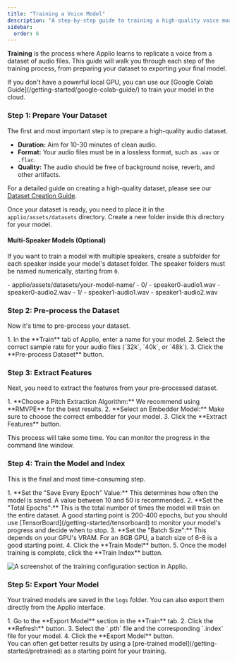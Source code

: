 ```yaml
---
title: "Training a Voice Model"
description: "A step-by-step guide to training a high-quality voice model in Applio."
sidebar:
  order: 6
---
```



**Training** is the process where Applio learns to replicate a voice from a dataset of audio files. This guide will walk you through each step of the training process, from preparing your dataset to exporting your final model.

<Aside type="note">
  If you don't have a powerful local GPU, you can use our [Google Colab Guide](/getting-started/google-colab-guide/) to train your model in the cloud.
</Aside>

### Step 1: Prepare Your Dataset

The first and most important step is to prepare a high-quality audio dataset.

-   **Duration:** Aim for 10-30 minutes of clean audio.
-   **Format:** Your audio files must be in a lossless format, such as `.wav` or `.flac`.
-   **Quality:** The audio should be free of background noise, reverb, and other artifacts.

For a detailed guide on creating a high-quality dataset, please see our [Dataset Creation Guide](/guides/how-create-datasets/).

Once your dataset is ready, you need to place it in the `applio/assets/datasets` directory. Create a new folder inside this directory for your model.

#### Multi-Speaker Models (Optional)

If you want to train a model with multiple speakers, create a subfolder for each speaker inside your model's dataset folder. The speaker folders must be named numerically, starting from `0`.

<FileTree>
- applio/assets/datasets/your-model-name/
  - 0/
    - speaker0-audio1.wav
    - speaker0-audio2.wav
  - 1/
    - speaker1-audio1.wav
    - speaker1-audio2.wav
</FileTree>

### Step 2: Pre-process the Dataset

Now it's time to pre-process your dataset.

<Steps>
1.  In the **Train** tab of Applio, enter a name for your model.
2.  Select the correct sample rate for your audio files (`32k`, `40k`, or `48k`).
3.  Click the **Pre-process Dataset** button.
</Steps>

### Step 3: Extract Features

Next, you need to extract the features from your pre-processed dataset.

<Steps>
1.  **Choose a Pitch Extraction Algorithm:** We recommend using **RMVPE** for the best results.
2.  **Select an Embedder Model:** Make sure to choose the correct embedder for your model.
3.  Click the **Extract Features** button.
</Steps>

This process will take some time. You can monitor the progress in the command line window.

### Step 4: Train the Model and Index

This is the final and most time-consuming step.

<Steps>
1.  **Set the "Save Every Epoch" Value:** This determines how often the model is saved. A value between 10 and 50 is recommended.
2.  **Set the "Total Epochs":** This is the total number of times the model will train on the entire dataset. A good starting point is 200-400 epochs, but you should use [TensorBoard](/getting-started/tensorboard) to monitor your model's progress and decide when to stop.
3.  **Set the "Batch Size":** This depends on your GPU's VRAM. For an 8GB GPU, a batch size of 6-8 is a good starting point.
4.  Click the **Train Model** button.
5.  Once the model training is complete, click the **Train Index** button.
</Steps>

![A screenshot of the training configuration section in Applio.](/images/training.png)

### Step 5: Export Your Model

Your trained models are saved in the `logs` folder. You can also export them directly from the Applio interface.

<Steps>
1.  Go to the **Export Model** section in the **Train** tab.
2.  Click the **Refresh** button.
3.  Select the `.pth` file and the corresponding `.index` file for your model.
4.  Click the **Export Model** button.
</Steps>

<Aside type="tip">
  You can often get better results by using a [pre-trained model](/getting-started/pretrained) as a starting point for your training.
</Aside>